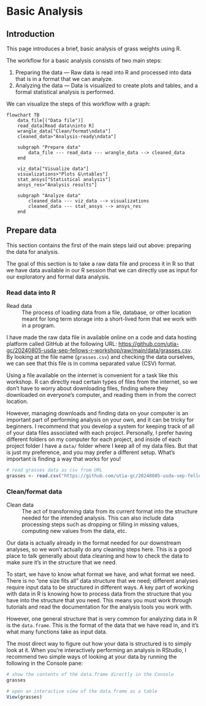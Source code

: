 # Basic Analysis

## Introduction

This page introduces a brief, basic analysis of grass weights using R.

The workflow for a basic analysis consists of two main steps:

1. Preparing the data --- Raw data is read into R and processed into data that is in a format that we can analyze.
2. Analyzing the data --- Data is visualized to create plots and tables, and a formal statistical analysis is performed.

We can visualize the steps of this workflow with a graph:

```mermaid
flowchart TB
    data_file[("Data file")]
    read_data[Read data\ninto R]
    wrangle_data["Clean/format\ndata"]
    cleaned_data>"Analysis-ready\ndata"]

    subgraph "Prepare data"
        data_file --- read_data --- wrangle_data --> cleaned_data
    end

    viz_data["Visualize data"]
    visualizations>"Plots &\ntables"]
    stat_ansys["Statistical analysis"]
    ansys_res>"Analysis results"]
    
    subgraph "Analyze data"
        cleaned_data --- viz_data --> visualizations
        cleaned_data --- stat_ansys --> ansys_res
    end
```


## Prepare data

This section contains the first of the main steps laid out above: preparing the data for analysis.

The goal of this section is to take a raw data file and process it in R so that we have data available in our R session that we can directly use as input for our exploratory and formal data analysis.


### Read data into R

Read data
: The process of loading data from a file, database, or other location meant for long term storage into a short-lived form that we work with in a program.

I have made the raw data file in available online on a code and data hosting platform called GitHub at the following URL: <https://github.com/utia-gc/20240805-usda-sep-fellows-r-workshop/raw/main/data/grasses.csv>.
By looking at the file name (`grasses.csv`) and checking the data ourselves, we can see that this file is in comma separated value (CSV) format.

::: {.callout-warning}
Using a file available on the internet is convenient for a task like this workshop.
R can directly read certain types of files from the internet, so we don't have to worry about downloading files, finding where they downloaded on everyone's computer, and reading them in from the correct location.

However, managing downloads and finding data on your computer is an important part of performing analysis on your own, and it can be tricky for beginners.
I recommend that you develop a system for keeping track of all of your data files associated with each project.
Personally, I prefer having different folders on my computer for each project, and inside of each project folder I have a `data/` folder where I keep all of my data files.
But that is just my preference, and you may prefer a different setup.
What's important is finding a way that works for you!
:::

```r
# read grasses data as csv from URL
grasses <- read.csv("https://github.com/utia-gc/20240805-usda-sep-fellows-r-workshop/raw/main/data/grasses.csv")
```


### Clean/format data

Clean data
: The act of transforming data from its current format into the structure needed for the intended analysis.
  This can also include data processing steps such as dropping or filling in missing values, computing new values from the data, etc.
  
Our data is actually already in the format needed for our downstream analyses, so we won't actually do any cleaning steps here.
This is a good place to talk generally about data cleaning and how to check the data to make sure it's in the structure that we need.

To start, we have to know what format we have, and what format we need.
There is no "one size fits all" data structure that we need; different analyses require input data to be structured in different ways.
A key part of working with data in R is knowing how to process data from the structure that you have into the structure that you need.
This means you must work through tutorials and read the documentation for the analysis tools you work with.

However, one general structure that is very common for analyzing data in R is the `data.frame`.
This is the format of the data that we have read in, and it's what many functions take as input data.

::: {.callout-tip title="Visualizing data in a `data.frame`"}
The most direct way to figure out how your data is structured is to simply look at it.
When you're interactively performing an analysis in RStudio, I recommend two simple ways of looking at your data by running the following in the Console pane:

```.r
# show the contents of the data.frame directly in the Console
grasses

# open an interactive view of the data.frame as a table
View(grasses)
```
:::
